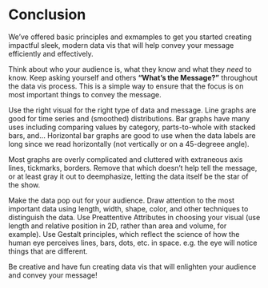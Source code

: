 # Conclusion

We've offered basic principles and exmamples to get you started creating impactful sleek, modern data vis that will help convey your message efficiently and effectively.

Think about who your audience is, what they know and what they *need* to know. Keep asking yourself and others **"What's the Message?"** throughout the data vis process. This is a simple way to ensure that the focus is on most important things to convey the message.

Use the right visual for the right type of data and message. Line graphs are good for time series and (smoothed) distributions. Bar graphs have many uses including comparing values by category, parts-to-whole with stacked bars, and...
Horizontal bar graphs are good to use when the data labels are long since we read horizontally (not vertically or on a 45-degreee angle).

Most graphs are overly complicated and cluttered with extraneous axis lines, tickmarks, borders. Remove that which doesn't help tell the message, or at least gray it out to deemphasize, letting the data itself be the star of the show.

Make the data pop out for your audience. Draw attention to the most important data using length, width, shape, color, and other techniques to distinguish the data. Use Preattentive Attributes in choosing your visual (use length and relative position in 2D, rather than area and volume, for example). Use Gestalt principles, which reflect the science of how the human eye perceives lines, bars, dots, etc. in space. e.g. the eye will notice things that are different.

Be creative and have fun creating data vis that will enlighten your audience and convey your message!
